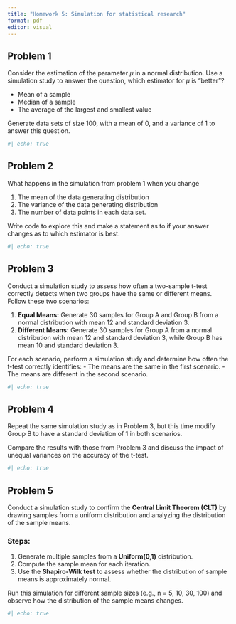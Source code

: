 ```yaml
---
title: "Homework 5: Simulation for statistical research"
format: pdf
editor: visual
---
```


## Problem 1

Consider the estimation of the parameter $\mu$ in a normal distribution. Use a simulation study to answer the question, which estimator for $\mu$ is "better"?

-   Mean of a sample
-   Median of a sample
-   The average of the largest and smallest value

Generate data sets of size 100, with a mean of 0, and a variance of 1 to answer this question.

```r
#| echo: true


```

## Problem 2

What happens in the simulation from problem 1 when you change

1.  The mean of the data generating distribution
2.  The variance of the data generating distribution
3.  The number of data points in each data set.

Write code to explore this and make a statement as to if your answer changes as to which estimator is best.

```r
#| echo: true


```

## Problem 3

Conduct a simulation study to assess how often a two-sample t-test correctly detects when two groups have the same or different means. Follow these two scenarios:

1.  **Equal Means:** Generate 30 samples for Group A and Group B from a normal distribution with mean 12 and standard deviation 3.
2.  **Different Means:** Generate 30 samples for Group A from a normal distribution with mean 12 and standard deviation 3, while Group B has mean 10 and standard deviation 3.

For each scenario, perform a simulation study and determine how often the t-test correctly identifies: - The means are the same in the first scenario. - The means are different in the second scenario.

```r
#| echo: true

```

## Problem 4

Repeat the same simulation study as in Problem 3, but this time modify Group B to have a standard deviation of 1 in both scenarios.

Compare the results with those from Problem 3 and discuss the impact of unequal variances on the accuracy of the t-test.

```r
#| echo: true


```

## Problem 5

Conduct a simulation study to confirm the **Central Limit Theorem (CLT)** by drawing samples from a uniform distribution and analyzing the distribution of the sample means.

### Steps:

1.  Generate multiple samples from a **Uniform(0,1)** distribution.
2.  Compute the sample mean for each iteration.
3.  Use the **Shapiro-Wilk test** to assess whether the distribution of sample means is approximately normal.

Run this simulation for different sample sizes (e.g., n = 5, 10, 30, 100) and observe how the distribution of the sample means changes.

```r
#| echo: true

```
